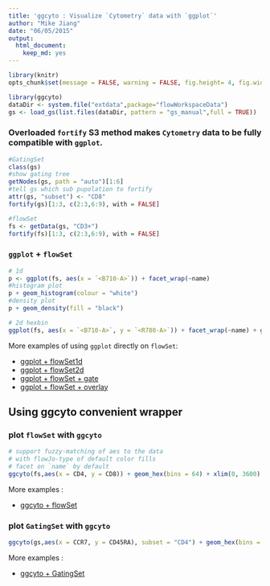 ```yaml
---
title: 'ggcyto : Visualize `Cytometry` data with `ggplot`'
author: "Mike Jiang"
date: "06/05/2015"
output:
  html_document:
    keep_md: yes
---
```


```r
library(knitr)
opts_chunk$set(message = FALSE, warning = FALSE, fig.height= 4, fig.width= 4)
```

```r
library(ggcyto)
dataDir <- system.file("extdata",package="flowWorkspaceData")
gs <- load_gs(list.files(dataDir, pattern = "gs_manual",full = TRUE))
```

### Overloaded `fortify` S3 method makes `Cytometry` data to be fully compatible with `ggplot`. 

```r
#GatingSet
class(gs)
#show gating tree
getNodes(gs, path = "auto")[1:6]
#tell gs which sub pupolation to fortify
attr(gs, "subset") <- "CD8"
fortify(gs)[1:3, c(2:3,6:9), with = FALSE]

#flowSet
fs <- getData(gs, "CD3+")
fortify(fs)[1:3, c(2:3,6:9), with = FALSE]
```

### `ggplot` + `flowSet`
```r
# 1d
p <- ggplot(fs, aes(x = `<B710-A>`)) + facet_wrap(~name) 
#histogram plot
p + geom_histogram(colour = "white")
#density plot
p + geom_density(fill = "black")

# 2d hexbin
ggplot(fs, aes(x = `<B710-A>`, y = `<R780-A>`)) + facet_wrap(~name) + geom_hex(bins = 64)
```

More examples of using `ggplot` directly on `flowSet`:

* [ggplot + flowSet1d](vignettes/ggplot.flowSet.1d.md)
* [ggplot + flowSet2d](vignettes/ggplot.flowSet.2d.md)
* [ggplot + flowSet + gate](vignettes/ggplot.flowSet.gate.md)
* [ggplot + flowSet + overlay](vignettes/ggplot.flowSet.overlay.md)

## Using **ggcyto** convenient wrapper

### plot `flowSet` with `ggcyto`
```r
# support fuzzy-matching of aes to the data
# with flowJo-type of default color fills
# facet on `name` by default
ggcyto(fs,aes(x = CD4, y = CD8)) + geom_hex(bins = 64) + xlim(0, 3600)
```

More examples :

* [ggcyto + flowSet](vignettes/ggcyto.flowSet.md)


### plot `GatingSet` with `ggcyto`
```r
ggcyto(gs,aes(x = CCR7, y = CD45RA), subset = "CD4") + geom_hex(bins = 64) + geom_gate("CD4/CCR7+ 45RA+") + geom_stats(fill = "yellow", size = 4)
```

More examples :

* [ggcyto + GatingSet](vignettes/ggcyto.GatingSet.md)

